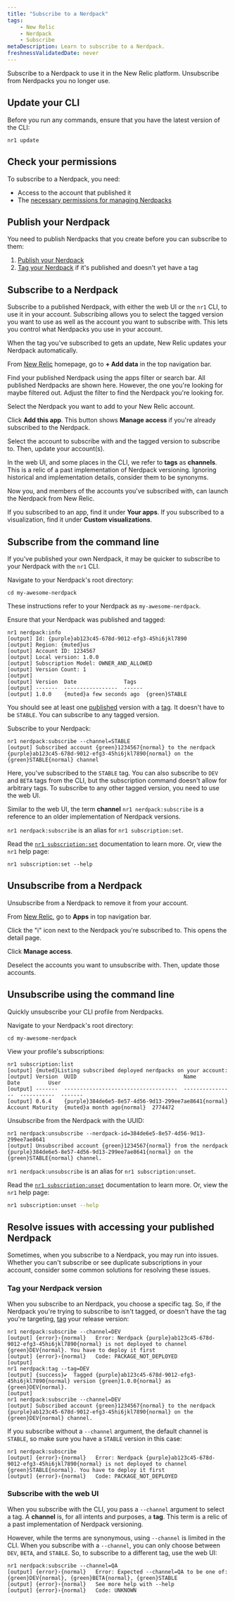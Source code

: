```yaml
---
title: "Subscribe to a Nerdpack"
tags:
    - New Relic 
    - Nerdpack
    - Subscribe
metaDescription: Learn to subscribe to a Nerdpack.
freshnessValidatedDate: never
---
```


Subscribe to a Nerdpack to use it in the New Relic platform. Unsubscribe from Nerdpacks you no longer use.

## Update your CLI

Before you run any commands, ensure that you have the latest version of the CLI:

```shell
nr1 update
```

## Check your permissions

To subscribe to a Nerdpack, you need:

- Access to the account that published it
- The [necessary permissions for managing Nerdpacks](/docs/new-relic-solutions/new-relic-one/build-nr-apps/permission-manage-apps)

## Publish your Nerdpack

You need to publish Nerdpacks that you create before you can subscribe to them:

1. [Publish your Nerdpack](/docs/new-relic-solutions/new-relic-one/build-nr-apps/publish)
2. [Tag your Nerdpack](/docs/new-relic-solutions/new-relic-one/build-nr-apps/tag) if it's published and doesn't yet have a tag

## Subscribe to a Nerdpack

Subscribe to a published Nerdpack, with either the web UI or the `nr1` CLI, to use it in your account. Subscribing allows you to select the tagged version you want to use as well as the account you want to subscribe with. This lets you control what Nerdpacks you use in your account.

<Callout variant="tip">

When the tag you've subscribed to gets an update, New Relic updates your Nerdpack automatically.

</Callout>

<Steps>

<Step>

From [New Relic](https://one.newrelic.com) homepage, go to <DNT>**+ Add data**</DNT> in the top navigation bar.

</Step>

<Step>

Find your published Nerdpack using the apps filter or search bar. All published Nerdpacks are shown here. However, the one you're looking for maybe filtered out. Adjust the filter to find the Nerdpack you're looking for.

</Step>

<Step>

Select the Nerdpack you want to add to your New Relic account.

</Step>

<Step>

Click **Add this app**. This button shows **Manage access** if you're already subscribed to the Nerdpack.

</Step>

<Step>

Select the account to subscribe with and the tagged version to subscribe to. Then, update your account(s).

<Callout variant="tip">

In the web UI, and some places in the CLI, we refer to **tags** as **channels**. This is a relic of a past implementation of Nerdpack versioning. Ignoring historical and implementation details, consider them to be synonyms.

</Callout>

Now you, and members of the accounts you've subscribed with, can launch the Nerdpack from New Relic.

</Step>

<Step>

If you subscribed to an app, find it under **Your apps**. If you subscribed to a visualization, find it under **Custom visualizations**.

</Step>

</Steps>

## Subscribe from the command line

If you've published your own Nerdpack, it may be quicker to subscribe to your Nerdpack with the `nr1` CLI.

<Steps>

<Step>

Navigate to your Nerdpack's root directory:

```shell
cd my-awesome-nerdpack
```

These instructions refer to your Nerdpack as `my-awesome-nerdpack`.

</Step>

<Step>

Ensure that your Nerdpack was published and tagged:

```shell
nr1 nerdpack:info
[output] Id: {purple}ab123c45-678d-9012-efg3-45hi6jkl7890
[output] Region: {muted}us
[output] Account ID: 1234567
[output] Local version: 1.0.0
[output] Subscription Model: OWNER_AND_ALLOWED
[output] Version Count: 1
[output]
[output] Version  Date               Tags
[output] -------  -----------------  ------
[output] 1.0.0    {muted}a few seconds ago  {green}STABLE
```

You should see at least one [published](/docs/new-relic-solutions/new-relic-one/build-nr-apps/publish) version with a [tag](/docs/new-relic-solutions/new-relic-one/build-nr-apps/tag). It doesn't have to be `STABLE`. You can subscribe to any tagged version.

</Step>

<Step>

Subscribe to your Nerdpack:

```shell
nr1 nerdpack:subscribe --channel=STABLE
[output] Subscribed account {green}1234567{normal} to the nerdpack {purple}ab123c45-678d-9012-efg3-45hi6jkl7890{normal} on the {green}STABLE{normal} channel
```

Here, you've subscribed to the `STABLE` tag. You can also subscribe to `DEV` and `BETA` tags from the CLI, but the subscription command doesn't allow for arbitrary tags. To subscribe to any other tagged version, you need to use the web UI.

Similar to the web UI, the term **channel** `nr1 nerdpack:subscribe` is a reference to an older implementation of Nerdpack versions.

<Callout variant="tip" title="Technical detail">

`nr1 nerdpack:subscribe` is an alias for `nr1 subscription:set`.

Read the [`nr1 subscription:set`](/docs/new-relic-solutions/build-nr-ui/nr1-cli/nr1-subscription/#nr1-subscriptionset) documentation to learn more. Or, view the `nr1` help page:

```shell
nr1 subscription:set --help
```

</Callout>

</Step>

</Steps>

## Unsubscribe from a Nerdpack

Unsubscribe from a Nerdpack to remove it from your account.

<Steps>

<Step>

From [New Relic](https://one.newrelic.com), go to <DNT>**Apps**</DNT> in top navigation bar.

</Step>

<Step>

Click the "i" icon next to the Nerdpack you're subscribed to. This opens the detail page.

</Step>

<Step>

Click **Manage access**.

</Step>

<Step>

Deselect the accounts you want to unsubscribe with. Then, update those accounts.

</Step>

</Steps>

## Unsubscribe using the command line

Quickly unsubscribe your CLI profile from Nerdpacks.

<Steps>

<Step>

Navigate to your Nerdpack's root directory:

```shell
cd my-awesome-nerdpack
```

</Step>

<Step>

View your profile's subscriptions:

```shell
nr1 subscription:list
[output] {muted}Listing subscribed deployed nerdpacks on your account:
[output] Version  UUID                                  Name              Date         User
[output] -------  ------------------------------------  ----------------  -----------  -------
[output] 0.6.4    {purple}384de6e5-8e57-4d56-9d13-299ee7ae8641{normal}  Account Maturity  {muted}a month ago{normal}  2774472
```

</Step>

<Step>

Unsubscribe from the Nerdpack with the UUID:

```shell
nr1 nerdpack:unsubscribe --nerdpack-id=384de6e5-8e57-4d56-9d13-299ee7ae8641
[output] Unsubscribed account {green}1234567{normal} from the nerdpack {purple}384de6e5-8e57-4d56-9d13-299ee7ae8641{normal} on the {green}STABLE{normal} channel.
```

<Callout variant="tip">

`nr1 nerdpack:unsubscribe` is an alias for `nr1 subscription:unset`.

Read the [`nr1 subscription:unset`](/docs/new-relic-solutions/build-nr-ui/nr1-cli/nr1-subscription/#nr1-subscriptionunset) documentation to learn more. Or, view the `nr1` help page:

```sh
nr1 subscription:unset --help
```

</Callout>

</Step>

</Steps>

## Resolve issues with accessing your published Nerdpack

Sometimes, when you subscribe to a Nerdpack, you may run into issues. Whether you can't subscribe or see duplicate subscriptions in your account, consider some common solutions for resolving these issues.

### Tag your Nerdpack version

When you subscribe to an Nerdpack, you choose a specific tag. So, if the Nerdpack you're trying to subscribe to isn't tagged, or doesn't have the tag you're targeting, [tag](/docs/new-relic-solutions/new-relic-one/build-nr-apps/tag) your release version:

```shell
nr1 nerdpack:subscribe --channel=DEV
[output] {error}›{normal}   Error: Nerdpack {purple}ab123c45-678d-9012-efg3-45hi6jkl7890{normal} is not deployed to channel {green}DEV{normal}. You have to deploy it first
[output] {error}›{normal}   Code: PACKAGE_NOT_DEPLOYED
[output]
nr1 nerdpack:tag --tag=DEV
[output] {success}✔  Tagged {purple}ab123c45-678d-9012-efg3-45hi6jkl7890{normal} version {green}1.0.0{normal} as {green}DEV{normal}.
[output]
nr1 nerdpack:subscribe --channel=DEV
[output] Subscribed account {green}1234567{normal} to the nerdpack {purple}ab123c45-678d-9012-efg3-45hi6jkl7890{normal} on the {green}DEV{normal} channel.
```

If you subscribe without a `--channel` argument, the default channel is `STABLE`, so make sure you have a `STABLE` version in this case:

```shell
nr1 nerdpack:subscribe
[output] {error}›{normal}   Error: Nerdpack {purple}ab123c45-678d-9012-efg3-45hi6jkl7890{normal} is not deployed to channel {green}STABLE{normal}. You have to deploy it first
[output] {error}›{normal}   Code: PACKAGE_NOT_DEPLOYED
```

### Subscribe with the web UI

When you subscribe with the CLI, you pass a `--channel` argument to select a tag. A **channel** is, for all intents and purposes, a **tag**. This term is a relic of a past implementation of Nerdpack versioning.

However, while the terms are synonymous, using `--channel` is limited in the CLI. When you subscribe with a `--channel`, you can only choose between `DEV`, `BETA`, and `STABLE`. So, to subscribe to a different tag, use the web UI:

```shell
nr1 nerdpack:subscribe --channel=QA
[output] {error}›{normal}   Error: Expected --channel=QA to be one of: {green}DEV{normal}, {green}BETA{normal}, {green}STABLE
[output] {error}›{normal}   See more help with --help
[output] {error}›{normal}   Code: UNKNOWN
```
